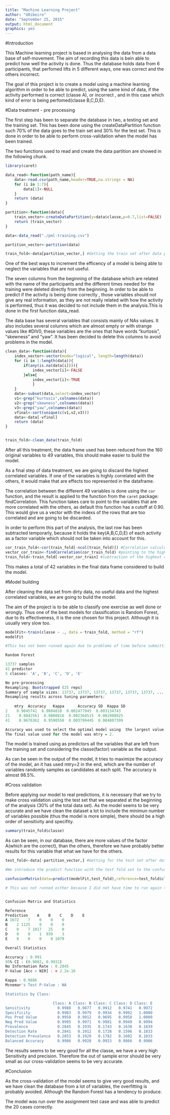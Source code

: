 ```yaml
---
title: "Machine Learning Project"
author: "GRibeiro"
date: "September 25, 2015"
output: html_document
graphics: yes
---
```

#Introduction

This Machine learning project is based in analysing the data from a data base of self-movement. The aim of recording this data is bein able to predict how well the activity is done. Thus the database holds data from 6 participants, that perfomed lifts in 5 different ways, one was correct and the others incorrect.

The goal of this project is to create a model using a machine learning algorithm in order to be able to predict, using the same kind of data, if the activity performed is correct (classe A), or incorrect , and in this case which kind of error is being perfomed(classe B,C,D,E).

#Data treatment - pre processing

The first step has been to separate the database in two, a testing set and the training set. This has been done using the createDataPartition function such 70% of the data goes to the train set and 30% for the test set. This is done in order to be able to perform cross-validation when the model has been trained.

The two functions used to read and create the data partition are showed in the following chunk. 

```r

library(caret)


```

```r
data_read<-function(path_name){
    data<-read.csv(path_name,header=TRUE,na.strings = NA)
    for (i in 1:7){
        data[1]<-NULL
    }
    return (data)    
}

partition<-function(data){
    train_vector<-createDataPartition(y=data$classe,p=0.7,list=FALSE)
    return (train_vector)
}

data<-data_read("./pml-training.csv")

partition_vector<-partition(data)

train_fold<-data[partition_vector,] #Getting the train set after data partition

```

One of the best ways to increment the efficency of a model is being able to neglect the variables that are not useful.

The seven columns from the beginning of the database which are related with the name of the participants and the different times needed for the training were deleted directly from the beginning. In order to be able to predict if the activity is being done correctly , those variables should not give any real information, as they are not really related with how the activity is performed, thus it was decided to not include them in the analysis.This is done in the first function data_read.

The data base has several variables that consists mainly of NAs values. It also includes several columns which are almost empty or with strange values like #DIV0, these variables are the ones that have words "kurtosis", "skewness" and "yaw". It has been decided to delete this columns to avoid problems in the model. 

```r
clean_data<-function(data){
    index_vector<-vector(mode="logical", length=length(data))
    for (i in 1:length(data)){
        if(any(is.na(data[i]))){
            index_vector[i]<-FALSE
        }else{
            index_vector[i]<-TRUE
            }
    }
    data<-subset(data,select=index_vector)
    v1<-grep("kurtosis",colnames(data))
    v2<-grep("skewness",colnames(data))
    v3<-grep("yaw",colnames(data))
    vfinal<-sort(unique(c(v1,v2,v3)))
    data<-data[-vfinal]
    return (data)
}


train_fold<-clean_data(train_fold)

```

After all this treatment, the data frame used has been reduced from the 160 original variables to 49 variables, this should make easier to build the model.



As a final step of data treatment, we are going to discard the highest correlated variables. If one of the variables is highly correlated with the others, it would make that are effects too represented in the dataframe. 

The correlation between the different 49 variables is done using the `cor` function, and the result is applied to the function from the `caret` package: findCorrelation. This function takes care to point to the variables that are more correlated with the others, as default this function has a cutoff at 0.90. This would give us a vector with the indexs of the rows that are too correlated and are going to be discarded.

In order to perform this part of the analysis, the last row has been subtracted temporarly, because it holds the key(A,B,C,D,E) of each activity as a factor variable which should not be taken into account for this.

```r
cor_train_fold<-cor(train_fold[-ncol(train_fold)]) #Correlation calculation(the last column, the factor variable, is subtracted)
vector_cor_train<-findCorrelation(cor_train_fold) #pointing to the highest correlated
train_fold<-train_fold[-vector_cor_train] #subtraction of the highest correlated.
```

This makes a total of 42 variables in the final data frame considered to build the model.

#Model building


After cleaning the data set from dirty data, no useful data and the highest correlated variables, we are going to build the model.

The aim of the project is to be able to classify one exercise as well done or wrongly. Thus one of the best models for classification is Random Forest, due to its effectiveness, it is the one chosen for this project. Although it is usually very slow too.

```r
modelFit<-train(classe ~ ., data = train_fold, method = "rf")
modelFit

#This has not been runned again due to problems of time before submitting. I have copy-pasted from my console where it was runned before. (you can check it running the .R file, but it takes a while)

Random Forest 

13737 samples
41 predictor
5 classes: 'A', 'B', 'C', 'D', 'E' 

No pre-processing
Resampling: Bootstrapped (25 reps) 
Summary of sample sizes: 13737, 13737, 13737, 13737, 13737, 13737, ... 
Resampling results across tuning parameters:
    
    mtry  Accuracy   Kappa      Accuracy SD  Kappa SD   
2    0.9845741  0.9804810  0.002477945  0.003134743
21    0.9842561  0.9800816  0.002364515  0.002988925
41    0.9676362  0.9590550  0.003799445  0.004807399

Accuracy was used to select the optimal model using  the largest value.
The final value used for the model was mtry = 2.

```

The model is trained using as predictors all the variables that are left from the training set and considering the classe(factor) variable as the output.

As can be seen in the output of the model, it tries to maximize the accuracy of the model, an it has used mtry=2 in the end, which are the number of variables randomly samples as candidates at each split. The accuracy is almost 98.5%.

#Cross validation

Before applying our model to real predictions, it is necessary that we try to make cross validation using the test set that we separated at the beginning of the analysis (30% of the total data set). 
As the model seems to be very accurate and we have clean the dataset a lot to include the minimun number of variables possible (thus the model is more simple), there should be a high order of sensitivity and specifity.

```r
summary(train_fold$classe)
```
As can be seen, in our database, there are more values of the factor A(which are the correct), than the others, therefore we have probably better results for this variable that what we have for the others.


```r
test_fold<-data[-partition_vector,] #Getting for the test set after data partition

#We introduce the predict function with the test fold set to the confusionMatrix function.

confusionMatrix(data=predict(modelFit,test_fold),reference=test_fold$classe)

# This was not runned either because I did not have time to run again the train function so I do not have loaded the modelFit, thus I cannot run the predict function. I have copy pasted from my console (you can check all by running the .R file.)


Confusion Matrix and Statistics

Reference
Prediction    A    B    C    D    E
A 1672    7    0    0    0
B    2 1125    8    0    0
C    0    7 1017   25    0
D    0    0    1  939    3
E    0    0    0    0 1079

Overall Statistics

Accuracy : 0.991           
95% CI : (0.9882, 0.9932)
No Information Rate : 0.2845          
P-Value [Acc > NIR] : < 2.2e-16       

Kappa : 0.9886          
Mcnemar's Test P-Value : NA              

Statistics by Class:

                     Class: A Class: B Class: C Class: D Class: E
Sensitivity            0.9988   0.9877   0.9912   0.9741   0.9972
Specificity            0.9983   0.9979   0.9934   0.9992   1.0000
Pos Pred Value         0.9958   0.9912   0.9695   0.9958   1.0000
Neg Pred Value         0.9995   0.9971   0.9981   0.9949   0.9994
Prevalence             0.2845   0.1935   0.1743   0.1638   0.1839
Detection Rate         0.2841   0.1912   0.1728   0.1596   0.1833
Detection Prevalence   0.2853   0.1929   0.1782   0.1602   0.1833
Balanced Accuracy      0.9986   0.9928   0.9923   0.9866   0.9986


```

The results seems to be very good for all the classe, we have a very high Sensitivity and precision. Therefore the out of sample error should be very small as our cross-validation seems to be very accurate.

#Conclusion

As the cross-validation of the model seems to give very good results, and we have clean the database from a lot of variables, the overfitting is probably avoided. Although the Random Forest has a tendency to produce.

The model was run over the assignment test case and was able to predict the 20 cases correctly.